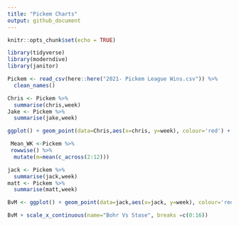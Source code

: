 ```yaml
---
title: "Pickem Charts"
output: github_document
---
```


```r
knitr::opts_chunk$set(echo = TRUE)
```

```r
library(tidyverse)
library(moderndive)
library(janitor)
```

```r
Pickem <- read_csv(here::here("2021- Pickem League Wins.csv")) %>% 
  clean_names()


```

```r
Chris <- Pickem %>% 
  summarise(chris,week)
Jake <- Pickem %>% 
  summarise(jake,week)

ggplot() + geom_point(data=Chris,aes(x=chris, y=week), colour='red') + geom_point(alpha=.5) + geom_point(data=Jake, aes(x=jake, y=week), colour= 'blue') + geom_point(alpha=.5)

```


```r
 Mean_WK <-Pickem %>% 
 rowwise() %>% 
  mutate(m=mean(c_across(2:12)))

```



```r
jack <- Pickem %>% 
  summarise(jack,week)
matt <- Pickem %>% 
  summarise(matt,week)

BvM <- ggplot() + geom_point(data=jack,aes(x=jack, y=week), colour='red') + geom_point(alpha=.5) + geom_point(data=matt, aes(x=matt, y=week), colour= 'blue') + geom_point(alpha=.5)

BvM + scale_x_continuous(name="Bohr Vs Stase", breaks =c(0:16))

```









